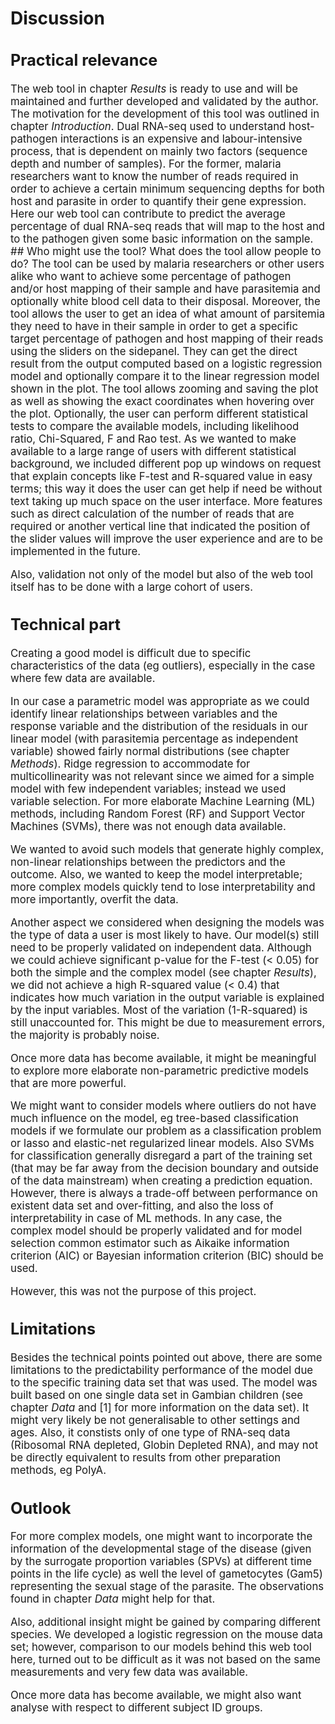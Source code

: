 # Discussion
<big>

## Practical relevance
The web tool in chapter _Results_ is ready to use and will be maintained and further developed and validated by the author. 
The motivation for the development of this tool was outlined in chapter _Introduction_. Dual RNA-seq used to understand host-pathogen interactions is an expensive and labour-intensive process, that is dependent on mainly two factors (sequence depth and number of samples). For the former, malaria researchers want to know the number of reads required in order to achieve a certain minimum sequencing depths for both host and parasite in order to quantify their gene expression. Here our web tool can contribute to predict the average percentage of dual RNA-seq reads that will map to the host and to the pathogen given some basic information on the sample.  
## Who might use the tool? What does the tool allow people to do?
The tool can be used by malaria researchers or other users alike who want to achieve some percentage of pathogen and/or host mapping of their sample and have parasitemia and optionally white blood cell data to their disposal. 
Moreover, the tool allows the user to get an idea of what amount of parsitemia they need to have in their sample in order to get a specific target percentage of pathogen and host mapping of their reads using the sliders on the sidepanel.
They can get the direct result from the output computed based on a logistic regression model and optionally compare it to the linear regression model shown in the plot. The tool allows zooming and saving the plot as well as showing the exact coordinates when hovering over the plot. Optionally, the user can perform different statistical tests to compare the available models, including likelihood ratio, Chi-Squared, F and Rao test. As we wanted to make available to a large range of users with different statistical background, we included different pop up windows on request that explain concepts like F-test and R-squared value in easy terms; this way it does the user can get help if need be without text taking up much space on the user interface.
More features such as direct calculation of the number of reads that are required or another vertical line that indicated the position of the slider values will improve the user experience and are to be implemented in the future.

Also, validation not only of the model but also of the web tool itself has to be done with a large cohort of users.

## Technical part

Creating a good model is difficult due to specific characteristics of the data (eg outliers), especially in the case where few data are available.

In our case a parametric model was appropriate as we could identify linear relationships between variables and the response variable and the distribution of the residuals in our linear model (with parasitemia percentage as independent variable) showed fairly normal distributions (see chapter _Methods_). Ridge regression to accommodate for multicollinearity was not relevant since we aimed for a simple model with few independent variables; instead we used variable selection. For more elaborate Machine Learning (ML) methods, including Random Forest (RF) and Support Vector Machines (SVMs), there was not enough data available.

We wanted to avoid such models that generate highly complex, non-linear relationships between the predictors and the outcome. Also, we wanted to keep the model interpretable; more complex models quickly tend to lose interpretability and more importantly, overfit the data.

Another aspect we considered when designing the models was the type of data a user is most likely to have. 
Our model(s) still need to be properly validated on independent data. Although we could achieve significant p-value for the F-test (< 0.05) for both the simple and the complex model (see chapter _Results_), we did not achieve a high R-squared value (< 0.4) that indicates how much variation in the output variable is explained by the input variables. Most of the variation (1-R-squared) is still unaccounted for. This might be due to measurement errors, the majority is probably noise. 

Once more data has become available, it might be meaningful to explore more elaborate non-parametric predictive models that are more powerful. 

We might want to consider models where outliers do not have much influence on the model, eg tree-based classification models if we formulate our problem as a classification problem or lasso and elastic-net regularized linear models. Also SVMs for classification generally disregard a part of the training set (that may be far away from the decision boundary and outside of the data mainstream) when creating a prediction equation. However, there is always a trade-off between performance on existent data set and over-fitting, and also the loss of interpretability in case of ML methods. In any case, the complex model should be properly validated and for model selection common estimator such as Aikaike information criterion (AIC) or Bayesian information criterion (BIC) should be used.

However, this was not the purpose of this project.

## Limitations
Besides the technical points pointed out above, there are some limitations to the predictability performance of the model due to the specific training data set that was used.
The model was built based on one single data set in Gambian children (see chapter _Data_ and [1] for more information on the data set). It might very likely be not generalisable to other settings and ages. Also, it constists only of one type of RNA-seq data (Ribosomal RNA depleted, Globin Depleted RNA), and may not be directly equivalent to results from other preparation methods, eg PolyA.

<!--
Thre predictive performance, provided the complex model is properly validated, may compensate the loss in interpretation. 
-->

## Outlook
For more complex models, one might want to incorporate the information of the developmental stage of the disease (given by the surrogate proportion variables (SPVs) at different time points in the life cycle) as well the level of gametocytes (Gam5) representing the sexual stage of the parasite.
The observations found in chapter _Data_ might help for that.

Also, additional insight might be gained by comparing different species. We developed a logistic regression on the mouse data set; however, comparison to our models behind this web tool here, turned out to be difficult as it was not based on the same measurements and very few data was available. 

Once more data has become available, we might also want analyse with respect to different subject ID groups.
</big>
<!---
Main problems

- not enough data

- Machine Learning methods not applied since overfitting and interpretability...

- outliers, dimension of data
transformations for multiple predictors

-->

<!--
If the model is very senstive to outliers (which is not the case here), we could use the __spaial sign__ transformation (Seernels et al. 2006 INSERT IN REFERENCE LIST) which projects the predictor values onto a multidimensional sphere and thus makes all the samples the same distance from the centre of the sphere. This is mathematically done by each sample divided by its squared norm INSERT FORMULA HERE. One should note that centering and scaling of the predictor data is necessary because the denominator is intended to measure the squared distance to the centre of thre predictor's distribution. Also, this method transforms the predictors as a group, so we should not remove predictor variables after it. 
-->
